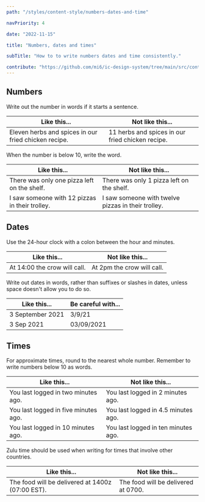 ```yaml
---
path: "/styles/content-style/numbers-dates-and-time"

navPriority: 4

date: "2022-11-15"

title: "Numbers, dates and times"

subTitle: "How to to write numbers dates and time consistently."

contribute: "https://github.com/mi6/ic-design-system/tree/main/src/content/structured/styles/numbers-dates-time.mdx"
---
```


## Numbers

Write out the number in words if it starts a sentence.

| **Like this...**                                     | **Not like this...**                             |
| ---------------------------------------------------- | ------------------------------------------------ |
| Eleven herbs and spices in our fried chicken recipe. | 11 herbs and spices in our fried chicken recipe. |

When the number is below 10, write the word.

| **Like this...**                               | **Not like this...**                               |
| ---------------------------------------------- | -------------------------------------------------- |
| There was only one pizza left on the shelf.    | There was only 1 pizza left on the shelf.          |
| I saw someone with 12 pizzas in their trolley. | I saw someone with twelve pizzas in their trolley. |

## Dates

Use the 24-hour clock with a colon between the hour and minutes.

| **Like this...**             | **Not like this...**       |
| ---------------------------- | -------------------------- |
| At 14:00 the crow will call. | At 2pm the crow will call. |

Write out dates in words, rather than suffixes or slashes in dates, unless space doesn't allow you to do so.

| **Like this...** | **Be careful with...** |
| ---------------- | ---------------------- |
| 3 September 2021 | 3/9/21                 |
| 3 Sep 2021       | 03/09/2021             |

## Times

For approximate times, round to the nearest whole number. Remember to write numbers below 10 as words.

| **Like this...**                     | **Not like this...**                |
| ------------------------------------ | ----------------------------------- |
| You last logged in two minutes ago.  | You last logged in 2 minutes ago.   |
| You last logged in five minutes ago. | You last logged in 4.5 minutes ago. |
| You last logged in 10 minutes ago.   | You last logged in ten minutes ago. |

Zulu time should be used when writing for times that involve other countries.

| **Like this...**                                 | **Not like this...**                |
| ------------------------------------------------ | ----------------------------------- |
| The food will be delivered at 1400z (07:00 EST). | The food will be delivered at 0700. |
